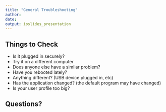 ```yaml
---
title: "General Troubleshooting"
author: 
date: 
output: ioslides_presentation
---
```


## Things to Check

- Is it plugged in securely?
- Try it on a different computer
- Does anyone else have a similar problem?
- Have you rebooted lately?
- Anything different? (USB device plugged in, etc)
- Has the application changed? (the default program may have changed)
- Is your user profile too big?

## Questions?